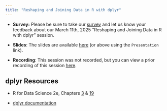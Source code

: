 ```yaml
---
title: "Reshaping and Joining Data in R with dplyr"
---
```


-   **Survey:** Please be sure to take our [survey](https://bit.ly/dplyr-survey) and let us know your feedback about our March 11th, 2025 "Reshaping and Joining Data in R with dplyr" session.

-   **Slides**: The slides are available [here](https://jhu-data-services.github.io/dplyr-quarto-site/Manipulating%20and%20Joining%20Data%20in%20R%20with%20dplyr.html) (or above using the `Presentation` link).

-   **Recording**: This session was not recorded, but you can view a prior recording of this session [here](https://jh.hosted.panopto.com/Panopto/Pages/Viewer.aspx?id=ceb104a6-09de-41dd-9008-b20a014711b1).

## dplyr Resources

-   R for Data Science 2e, Chapters [3](https://r4ds.hadley.nz/data-transform) & [19](https://r4ds.hadley.nz/joins)

-   [dplyr documentation](https://dplyr.tidyverse.org/index.html)
